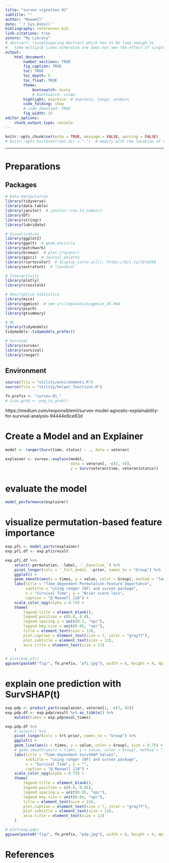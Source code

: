 ```yaml
---
title: "survex vignettes 01"
subtitle: ""
author: "Maxwell"
date: '`r Sys.Date()`'
bibliography: references.bib
link-citations: true
zotero: "My Library"
# abstract: \singlespacing Abstract which has to be long enough to
#   take multiple lines otherwise one does not see the effect of single-spacing.
output: 
    html_document:
        number_sections: TRUE
        fig_caption: TRUE
        toc: TRUE
        toc_depth: 5
        toc_float: TRUE
        theme:
            bootswatch: minty
            # bootswatch: cosmo
        highlight: espresso  # espresso, tango, zenburn
        code_folding: show
        # code_download: TRUE
        fig_width: 15
editor_options: 
    chunk_output_type: console
---
```


```r
knitr::opts_chunk$set(echo = TRUE, message = FALSE, warning = FALSE)
# knitr::opts_knit$set(root.dir = ".")  # modify with the location of code
```

***

# Preparations {.tabset .tabset-fade .tabset-pills}
## Packages
```r
# Data manipulation
library(tidyverse)
library(data.table)
library(janitor)  # janitor::row_to_names()
library(DT)
library(stringr)
library(lubridate)

# Visualisation
library(ggplot2)
library(ggalt)  # geom_encircle
library(patchwork)
library(broman)  # plot_crayons()
library(ggsci)  # Journal palette
library(rcartocolor)  # display_carto_all(); https://bit.ly/3Itq5kB
library(extrafont)  # "Candara"

# Interactivity
library(plotly)
library(crosstalk)

# Descriptive Statistics
library(mice)
library(ggmice)  # see src/imputation/ggmice_XX.Rmd
library(psych)
library(gtsummary)

# ML
library(tidymodels)
tidymodels::tidymodels_prefer()

# Survival
library(survex)
library(survival)
library(ranger)
```

## Environment
```r
source(file = "utility/environments.R")
source(file = "utility/helper_functions.R")

fn.prefix <- "survex-01_"
# icon.grob <- png_to_grob()
```

https://medium.com/responsibleml/survex-model-agnostic-explainability-for-survival-analysis-94444e6ce83d

# Create a Model and an Explainer
```r
model <- ranger(Surv(time, status) ~ ., data = veteran)

explainer <- survex::explain(model, 
                             data = veteran[, -c(3, 4)], 
                             y = Surv(veteran$time, veteran$status))
```


# evaluate the model
```r
model_performance(explainer)
```


# visualize permutation-based feature importance
```r
exp.pfi <- model_parts(explainer)
exp.pfi.df <- exp.pfi$result
```

```r
exp.pfi.df %>% 
    select(-permutation, -label, -`_baseline_`) %>% 
    pivot_longer(cols = `_full_model_`:prior, names_to = "Group") %>% 
    ggplot() + 
    geom_smooth(aes(x = times, y = value, color = Group), method = "loess") + 
    labs(title = "Time-dependent Permutation Feature Importance", 
         subtitle = "using ranger (RF) and survex package", 
         x = "Survival Time", y = "Brier score loss", 
         caption = "@ Maxwell_110") + 
    scale_color_npg(alpha = 0.75) + 
    theme(
        legend.title = element_blank(), 
        legend.position = c(0.8, 0.8), 
        legend.spacing.y = unit(0.1, "npc"), 
        legend.key.size = unit(0.05, "npc"), 
        title = element_text(size = 13), 
        plot.caption = element_text(size = 7, color = "gray77"), 
        plot.subtitle = element_text(size = 12), 
        axis.title = element_text(size = 12)
    )

# plot(exp.pfi)
ggsave(paste0("fig/", fn.prefix, "pfi.jpg"), width = 6, height = 4, dpi = 300)
```


# explain one prediction with SurvSHAP(t)
```r
exp.pdp <- predict_parts(explainer, veteran[1, -c(3, 4)])
exp.pdp.df <- exp.pdp$result %>% as_tibble() %>% 
    mutate(times = exp.pdp$eval_times)
```

```r
exp.pdp.df %>% 
    # select() %>% 
    pivot_longer(cols = trt:prior, names_to = "Group") %>% 
    ggplot() + 
    geom_line(aes(x = times, y = value, color = Group), size = 0.75) + 
    # geom_smooth(aes(x = times, y = value, color = Group), method = "loess") + 
    labs(title = "Time-dependent SurvSHAP Values", 
         subtitle = "using ranger (RF) and survex package", 
         x = "Survival Time", y = "", 
         caption = "@ Maxwell_110") + 
    scale_color_npg(alpha = 0.75) + 
    theme(
        legend.title = element_blank(), 
        legend.position = c(0.8, 0.85), 
        legend.spacing.y = unit(0.05, "npc"), 
        legend.key.size = unit(0.04, "npc"), 
        title = element_text(size = 13), 
        plot.caption = element_text(size = 7, color = "gray77"), 
        plot.subtitle = element_text(size = 12), 
        axis.title = element_text(size = 12)
    )

# plot(exp.pdp)
ggsave(paste0("fig/", fn.prefix, "pdp.jpg"), width = 6, height = 4, dpi = 300)
```


# References


 
